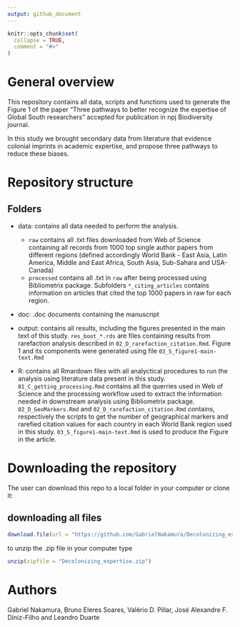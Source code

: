 ```yaml
---
output: github_document
---
```


<!-- README.md is generated from README.Rmd. Please edit that file -->

```r
knitr::opts_chunk$set(
  collapse = TRUE,
  comment = "#>"
)
```

# General overview

This repository contains all data, scripts and functions used to generate the Figure 1  of the paper "Three pathways to better recognize the expertise of Global South researchers" accepted for publication in npj Biodiversity journal.

In this study we brought secondary data from literature that evidence colonial imprints in academic expertise, and propose three pathways to reduce these biases.

# Repository structure

## Folders 

- data: contains all data needed to perform the analysis. 
    + `raw` contains all .txt files downloaded from Web of Science containing all records from 1000 top single author papers from different regions (defined accordingly World Bank - East Asia, Latin America, Middle and East Africa, South Asia, Sub-Sahara and USA-Canada) 
    + `processed` contains all .txt in `raw` after being processed using Bibliometrix package. Subfolders `*_citing_articles` contains information on articles that cited the top 1000 papers in raw for each region.

- doc: .doc documents containing the manuscript 

- output: contains all results, including the figures presented in the main text of this study. `res_boot_*.rds` are files containing results from rarefaction analysis described in `02_D_rarefaction_citation.Rmd`. Figure 1 and its components were generated using file `03_S_figure1-main-text.Rmd` 

- R: contains all Rmardown files with all analyctical procedures to run the analysis using literature data present in this study. `01_C_getting_processing.Rmd` contains all the querries used in Web of Science and the processing workflow used to extract the information needed in downstream analysis using Bibliometrix package. `02_D_GeoMarkers.Rmd` and `02_D_rarefaction_citation.Rmd` contains, respectively the scripts to get the number of geographical markers and rarefied citation values for each country in each World Bank region used in this study. `03_S_figure1-main-text.Rmd` is used to produce the Figure in the article.

# Downloading the repository

The user can download this repo to a local folder in your computer or clone it:

## downloading all files

```r
download.file(url = "https://github.com/GabrielNakamura/Decolonizing_expertise/archive/main.zip", destfile = "Decolonizing_expertise.zip")
```


to unzip the .zip file in your computer type

```r
unzip(zipfile = "Decolonizing_expertise.zip")
```


# Authors

Gabriel Nakamura, Bruno Eleres Soares, Valério D. Pillar, José Alexandre F. Diniz-Filho and Leandro Duarte



